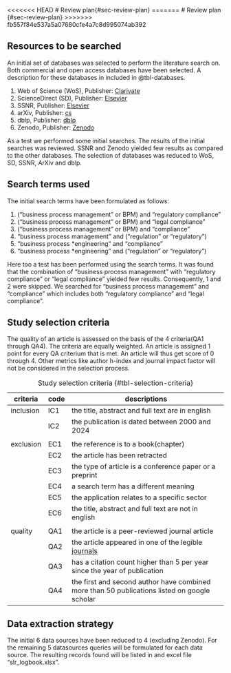 <<<<<<< HEAD
# Review plan{#sec-review-plan}
=======
# Review plan {#sec-review-plan}
>>>>>>> fb557f84e537a5a07680cfe4a7c8d995074ab392

## Resources to be searched

An initial set of databases was selected to perform the literature search on. Both commercial and open access databases have been selected. A description for these databases in included in @tbl-databases.

1. Web of Science (WoS), Publisher: [Clarivate](https://www-webofscience-com)
1. ScienceDirect (SD), Publisher: [Elsevier](https://www-sciencedirect-com)
1. SSNR, Publisher: [Elsevier](https://www.ssrn.com/)
1. arXiv, Publisher: [cs](https://arxiv.org/search/cs)
1. dblp, Publisher: [dblp](https://dblp.org/)
1. Zenodo, Publisher: [Zenodo](https://zenodo.org)

As a test we performed some initial searches. The results of the initial searches was reviewed. SSNR and Zenodo yielded few results as compared to the other databases. The selection of databases was reduced to WoS, SD, SSNR, ArXiv and dblp.

## Search terms used{#sec-search-terms-used}

The initial search terms have been formulated as follows:

1. ("business process management" or BPM) and "regulatory compliance"
2. ("business process management" or BPM) and "legal compliance"
3. ("business process management" or BPM) and "compliance"
4. "business process management" and ("regulation" or "regulatory")
5. "business process *engineering" and "compliance"
6. "business process *engineering" and ("regulation" or "regulatory")

Here too a test has been performed using the search terms. It was found that the combination of "business process management" with "regulatory compliance" or "legal compliance" yielded few results. Consequently, 1 and 2 were skipped. We searched for "business process management" and "compliance" which includes both "regulatory compliance" and "legal compliance".

\newpage

## Study selection criteria {#sec-study-selection-criteria}

The quality of an article is assessed on the basis of the 4 criteria(QA1 through QA4). The criteria are equally weighted. An article is assigned 1 point for every QA criterium that is met. An article will thus get score of 0 through 4. Other metrics like author h-index and journal impact factor will not be considered in the selection process. 

| criteria   | code | descriptions                                               |
|------------|------|------------------------------------------------------------|
| inclusion  | IC1  | the title, abstract and full text are in english           |
|            | IC2  | the publication is dated between 2000 and 2024             |
|            |      |                                                            |
| exclusion  | EC1  | the reference is to a book(chapter)                        |
|            | EC2  | the article has been retracted                             |
|            | EC3  | the type of article is a conference paper or a preprint    |
|            | EC4  | a search term has a different meaning                      |
|            | EC5  | the application relates to a specific sector               |
|            | EC6  | the title, abstract and full text are not in english       |
|            |      |                                                            |
| quality    | QA1  | the article is a peer-reviewed journal article             |
|            | QA2  | the article appeared in one of the legible [journals](#appendix-b)|
|            | QA3  | has a citation count higher than 5 per year since the year of publication |
|            | QA4  | the first and second author have combined more than 50 publications listed on google scholar|
: Study selection criteria {#tbl-selection-criteria}

## Data extraction strategy {#sec-data-extraction-criteria}

The initial 6 data sources have been reduced to 4 (excluding Zenodo). For the remaining 5 datasources queries will be formulated for each data source. The resulting records found will be listed in and excel file "slr_logbook.xlsx".

